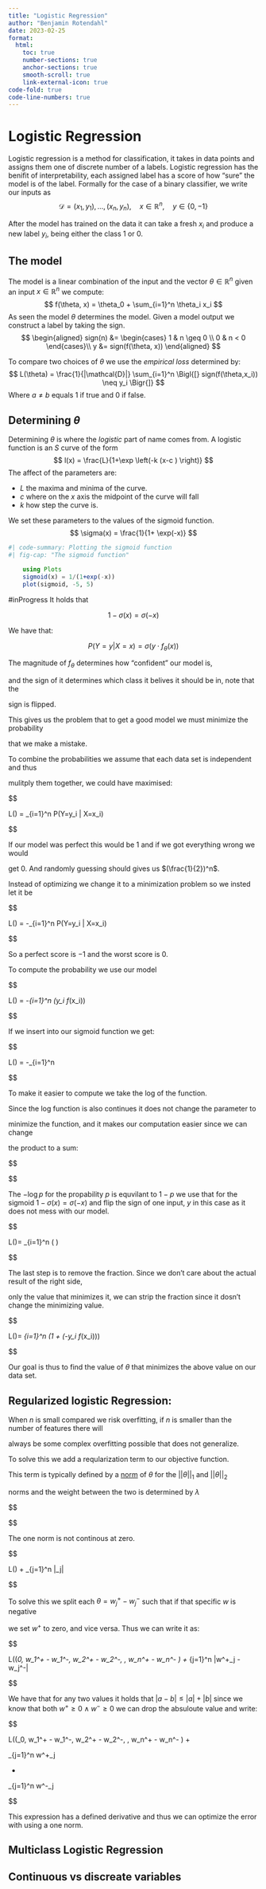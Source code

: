 ```yaml
---
title: "Logistic Regression"
author: "Benjamin Rotendahl"
date: 2023-02-25
format:
  html:
    toc: true
    number-sections: true
    anchor-sections: true
    smooth-scroll: true
    link-external-icon: true
code-fold: true
code-line-numbers: true
---
```

# Logistic Regression
Logistic regression is a method for classification, it takes in data points and
assigns them one of discrete number of a labels. Logistic regression has the
benifit of interpretability, each assigned label has a score of how "sure" the
model is of the label. Formally for the case of a binary classifier, we write
our inputs as
$$
	\mathcal{D} = (x_1, y_1), \dots, (x_n, y_n),
		\quad x \in \mathbb{R}^n,
		\quad y \in  \{0,-1\}
$$

After the model has trained on the data it can take a fresh $x_i$ and produce a
new label $y_i$, being either the class $1$ or $0$.

## The model
The model is a linear combination of the input and the vector
$\theta \in \mathbb{R}^n$ given an input $x \in \mathbb{R}^n$ we compute:
$$
	f(\theta, x) = \theta_0 + \sum_{i=1}^n \theta_i x_i
$$
As seen the model $\theta$ determines the model. Given a model output we
construct a label by taking the sign.
$$
	\begin{aligned}
		sign(n) &= \begin{cases}
								1 & n \geq 0 \\
								0 & n < 0
							 \end{cases}\\
		y &= sign(f(\theta, x))
	\end{aligned}
$$

To compare two choices of $\theta$ we use the _empirical loss_ determined by:
$$
	L(\theta)  = \frac{1}{|\mathcal{D}|} \sum_{i=1}^n
	\Bigl{[} sign(f(\theta,x_i)) \neq y_i \Bigr{]}
$$
Where $a \neq b$  equals $1$ if true and $0$ if false.


## Determining $\theta$
Determining $\theta$ is where the _logistic_ part of name comes from. A logistic
function is an _S_ curve of the form
$$
	l(x) = \frac{L}{1+\exp \left(-k (x-c ) \right)}
$$
The affect of the parameters are:

* $L$ the maxima and minima of the curve.
* $c$ where on the $x$  axis the midpoint of the curve will fall
* $k$ how step the curve is.

We set these parameters to the values of the sigmoid function.
$$
	\sigma(x) = \frac{1}{1+ \exp(-x)}
$$

```julia
#| code-summary: Plotting the sigmoid function
#| fig-cap: "The sigmoid function"

	using Plots
	sigmoid(x) = 1/(1+exp(-x))
	plot(sigmoid, -5, 5)
```


#inProgress
It holds that

$$
1 - \sigma(x) = \sigma(-x)
$$

We have that:

$$
P(Y=y | X=x) = \sigma(y \cdot f_\theta(x))
$$

The magnitude of $f_\theta$ determines how "confident" our model is,

and the sign of it determines which class it belives it should be in, note that the

sign is flipped.



This gives us the problem that to get a good model we must minimize the probability

that we make a mistake.

To combine the probabilities we assume that each data set is independent and thus

mulitply them together, we could have maximised:

$$

L(\theta) = \prod_{i=1}^n P(Y=y_i | X=x_i)

$$

If our model was perfect this would be $1$ and if we got everything wrong we would

get $0$. And randomly guessing should gives us $(\frac{1}{2})^n$.



Instead of optimizing we change it to a minimization problem so we insted let it be

$$

L(\theta) = -\prod_{i=1}^n P(Y=y_i | X=x_i)

$$

So a perfect score is $-1$ and the worst score is $0$.

To compute the probability we use our model

$$

L(\theta) = -\prod_{i=1}^n \sigma(y_i \cdot f_\theta(x_i))

$$

If we insert into our sigmoid function we get:

$$

L(\theta) = -\prod_{i=1}^n \frac{1}{1 + \exp(y_i \cdot f_\theta(x_i))}

$$

To make it easier to compute we take the log of the function.

Since the log function is also continues it does not change the parameter to

minimize the function, and it makes our computation easier since we can change

the product to a sum:

$$

\begin{aligned}

L(\theta) &= -\log \left(\prod_{i=1}^n \frac{1}{1 + \exp(y_i \cdot f_\theta(x_i))}\right) \\

&=\sum_{i=1}^n -\log \left( \frac{1}{1 + \exp(y_i \cdot f_\theta(x_i))}\right)

\end{aligned}

$$

The $-\log p$ for the propability $p$ is equvilant to $1-p$ we use that for the sigmoid $1 - \sigma(x) = \sigma(-x)$ and flip the sign of one input, $y$ in this case as it does not mess with our model.

$$

L(\theta)= \sum_{i=1}^n \log \left( \frac{1}{1 + \exp(-y_i \cdot f_\theta(x_i))}\right)

$$

The last step is to remove the fraction. Since we don't care about the actual result of the right side,

only the value that minimizes it, we can strip the fraction since it dosn't change the minimizing value.

$$

L(\theta)= \sum_{i=1}^n \log \left(1 + \exp(-y_i \cdot f_\theta(x_i))\right)

$$

Our goal is thus to find the value of $\theta$ that minimizes the above value on our data set.




## Regularized logistic Regression:

When $n$ is small compared we risk overfitting, if $n$ is smaller than the number of features there will

always be some complex overfitting possible that does not generalize.



To solve this we add a reqularization term to our objective function.

This term is typically defined by a [norm](Norms) of $\theta$ for the $||\theta||_1$ and $||\theta||_2$

norms and the weight between the two is determined by $\lambda$

$$

\begin{aligned}

L_1(\theta) &= L(\theta) + \lambda \sum_{i=1}^d |\theta_i| \\

L_2(\theta) &= L(\theta) + \lambda \sum_{i=1}^d \theta_i^2

\end{aligned}

$$

The one norm is not continous at zero.

$$

L(\theta) + \lambda \sum_{j=1}^n |\theta_j|

$$

To solve this we split each $\theta = w^{+}_j -w^{-}_j$ such that if that specific $w$ is negative

we set $w^+$ to zero, and vice versa. Thus we can write it as:

$$

L((\theta_0, w_1^+ - w_1^-, w_2^+ - w_2^-, \dots, w_n^+ - w_n^- ) + \lambda \sum_{j=1}^n |w^+_j - w_j^-|

$$

We have that for any two values it holds that $|a-b| \leq |a| + |b|$ since we know that both $w^+ \geq 0 \land w^- \geq 0$ we can drop the absuloute value and write:

$$

L((\theta_0, w_1^+ - w_1^-, w_2^+ - w_2^-, \dots, w_n^+ - w_n^- ) +

\lambda \sum_{j=1}^n w^+_j

+

\lambda \sum_{j=1}^n w^-_j

$$

This expression has a defined derivative and thus we can optimize the error with using a one norm.


## Multiclass Logistic Regression


## Continuous vs discreate variables

